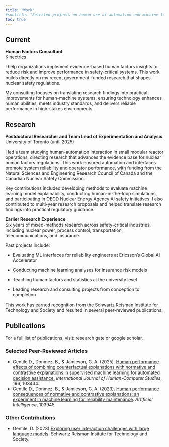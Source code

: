 ```yaml
---
title: "Work"
#subtitle: "Selected projects on human use of automation and machine learning systems in digital work environments."
toc: true
---
```


## Current

**Human Factors Consultant**\
Kinectrics

I help organizations implement evidence-based human factors insights to reduce risk and improve performance in safety-critical systems. This work builds directly on my recent government-funded research that shapes nuclear safety regulations.

My consulting focuses on translating research findings into practical improvements for human-machine systems, ensuring technology enhances human abilities, meets industry standards, and delivers reliable performance in high-stakes environments.

## Research

**Postdoctoral Researcher and Team Lead of Experimentation and Analysis**\
University of Toronto (until 2025)

I led a team studying human-automation interaction in small modular reactor operations, directing research that advances the evidence base for nuclear human factors regulations. This work ensured automation and interfaces promote system reliability and operator performance, with funding from the Natural Sciences and Engineering Research Council of Canada and the Canadian Nuclear Safety Commission.

Key contributions included developing methods to evaluate machine learning model explainability, conducting human-in-the-loop simulations, and participating in OECD Nuclear Energy Agency AI safety initiatives. I also contributed to multi-year research proposals and helped translate research findings into practical regulatory guidance.

**Earlier Research Experience**\
Six years of mixed-methods research across safety-critical industries, including nuclear power, process control, transportation, telecommunications, and insurance. 

Past projects include:

-   Evaluating ML interfaces for reliability engineers at Ericsson's Global AI Accelerator

-   Conducting machine learning analyses for insurance risk models

-   Teaching human factors and statistics at the university level

-   Leading research and consulting projects from conception to completion

This work has earned recognition from the Schwartz Reisman Institute for Technology and Society and resulted in several peer-reviewed publications.

## Publications

For a full list of publications, visit: research gate or google scholar.

### Selected Peer-Reviewed Articles

-   Gentile D., Donmez, B., & Jamieson, G. A. (2025). [Human performance effects of combining counterfactual explanations with normative and contrastive explanations in supervised machine learning for automated decision assistance.](https://www.sciencedirect.com/science/article/pii/S1071581924002179) *International Journal of Human-Computer Studies*, 196, 103434.\
-   Gentile D., Donmez, B., & Jamieson, G. A. (2023). [Human performance consequences of normative and contrastive explanations: an experiment in machine learning for reliability maintenance](https://www.sciencedirect.com/science/article/pii/S0004370223000917). *Artificial Intelligence*, 103945.\


### Other Contributions

-   Gentile, D. (2023) [Exploring user interaction challenges with large language models](https://srinstitute.utoronto.ca/news/exploring-user-interaction-challenges-with-large-language-models). Schwartz Reisman Insitute for Technology and Society.


